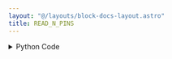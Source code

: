 ```yaml
---
layout: "@/layouts/block-docs-layout.astro"
title: READ_N_PINS
---
```



<PythonDocsDisplay docstring={docstring} />

<details>
<summary>Python Code</summary>
```python
from flojoy import flojoy, OrderedPair
from typing import Optional
from Phidget22.Devices.VoltageRatioInput import VoltageRatioInput


def onVoltageRatioChange(self, voltageRatio):
    # Declaration of the Event handler, print Voltage variation for a channel.
    print("VoltageRatio [" + str(self.getChannel()) + "]: " + str(voltageRatio))


@flojoy(deps={"Phidget22": "1.14.20230331"})
def READ_N_PINS(
    default: Optional[OrderedPair] = None,
    n_sensors: int = 1,
) -> OrderedPair:
    """The READ_N_PINS node allows you to measure and output voltages from Flexiforce sensors using a Phidget InterfaceKit.

    Parameters
    ----------
    n_sensors : int
        Defines the number of pressure sensors connected to the Phidget InterfaceKit.
    """

    voltage: list[float] = []
    pressions: list[float] = []
    sensor_num: list[int] = []

    for i in range(0, n_sensors):
        sensor_num.append(i + 1)
        # Creation of an instance of the VoltageRationInput class
        voltage_ratio_input = VoltageRatioInput()
        # Set Channel for Communication with the Phidget Interface Kit :
        voltage_ratio_input.setChannel(i)
        # Assign the handler that will be called when the event occurs :
        voltage_ratio_input.setOnVoltageRatioChangeHandler(onVoltageRatioChange)
        # Open the Channel after event handler is set :
        voltage_ratio_input.openWaitForAttachment(5000)
        volt_i: float = (
            voltage_ratio_input.getVoltageRatio()
        )  # Measure Voltage from the sensor
        voltage.append(volt_i)  # Add Voltage to the list of measurements

        # Example of a Calibration to convert Voltage into pressions :
        pression_i: float = (volt_i - calibration1) / calibration2
        pressions.append(pression_i)

    return OrderedPair(x=sensor_num, y=voltage)

```
[Find this Flojoy Block on GitHub](https://github.com/flojoy-ai/blocks/blob/main/blocks/IO/INSTRUMENTS/DAQ_BOARDS/PHIDGET/INTERFACEKIT/BASIC/READ_N_PINS/READ_N_PINS.py)
</details>

## Example

<AppDisplay app={app} blockName="READ_N_PINS" client:visible />
